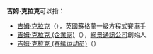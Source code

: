 '''吉姆·克拉克'''可以指：
* [[吉姆·克拉克|吉姆·克拉克]]（{{lang-en|Jim Clark}}），英國蘇格蘭一級方程式賽車手
* [[吉姆·克拉克_(企業家)|吉姆·克拉克 (企業家)]]（{{lang-en|Jim Clark}}），[[網景通訊公司|網景通訊公司]]創始人
* [[吉姆·克拉克_(赛艇运动员)|吉姆·克拉克 (赛艇运动员)]]（{{lang-en|Jim Clark}}）

{{Disambiguation|Cat=五字人名译名消歧义}}